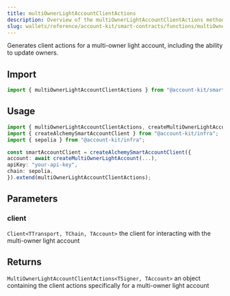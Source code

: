 ```yaml
---
title: multiOwnerLightAccountClientActions
description: Overview of the multiOwnerLightAccountClientActions method
slug: wallets/reference/account-kit/smart-contracts/functions/multiOwnerLightAccountClientActions
---
```


Generates client actions for a multi-owner light account, including the ability to update owners.

## Import

```ts
import { multiOwnerLightAccountClientActions } from "@account-kit/smart-contracts";
```

## Usage

```ts
import { multiOwnerLightAccountClientActions, createMultiOwnerLightAccount } from "@account-kit/smart-contracts";
import { createAlchemySmartAccountClient } from "@account-kit/infra";
import { sepolia } from "@account-kit/infra";

const smartAccountClient = createAlchemySmartAccountClient({
account: await createMultiOwnerLightAccount(...),
apiKey: "your-api-key",
chain: sepolia,
}).extend(multiOwnerLightAccountClientActions);
```

## Parameters

### client

`Client<TTransport, TChain, TAccount>`
the client for interacting with the multi-owner light account

## Returns

`MultiOwnerLightAccountClientActions<TSigner, TAccount>`
an object containing the client actions specifically for a multi-owner light account
